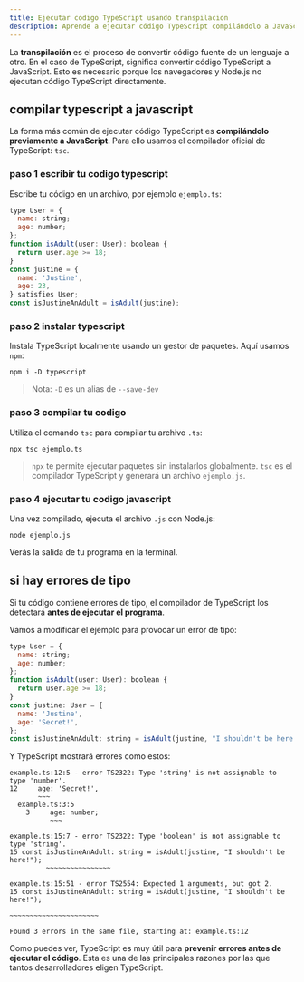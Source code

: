 ```yaml
---
title: Ejecutar codigo TypeScript usando transpilacion
description: Aprende a ejecutar código TypeScript compilándolo a JavaScript usando el compilador oficial tsc. Incluye pasos, ejemplos y manejo de errores de tipo.
---
```


La **transpilación** es el proceso de convertir código fuente de un lenguaje a otro. En el caso de TypeScript, significa convertir código TypeScript a JavaScript. Esto es necesario porque los navegadores y Node.js no ejecutan código TypeScript directamente.

## compilar typescript a javascript

La forma más común de ejecutar código TypeScript es **compilándolo previamente a JavaScript**. Para ello usamos el compilador oficial de TypeScript: `tsc`.

### paso 1 escribir tu codigo typescript

Escribe tu código en un archivo, por ejemplo `ejemplo.ts`:

```go:main.js
type User = {
  name: string;
  age: number;
};
function isAdult(user: User): boolean {
  return user.age >= 18;
}
const justine = {
  name: 'Justine',
  age: 23,
} satisfies User;
const isJustineAnAdult = isAdult(justine);
```

### paso 2 instalar typescript

Instala TypeScript localmente usando un gestor de paquetes. Aquí usamos `npm`:

```go:bash
npm i -D typescript
```

> Nota: `-D` es un alias de `--save-dev`

### paso 3 compilar tu codigo

Utiliza el comando `tsc` para compilar tu archivo `.ts`:

```go:bash
npx tsc ejemplo.ts
```

> `npx` te permite ejecutar paquetes sin instalarlos globalmente.
> `tsc` es el compilador TypeScript y generará un archivo `ejemplo.js`.

### paso 4 ejecutar tu codigo javascript

Una vez compilado, ejecuta el archivo `.js` con Node.js:

```go:bash
node ejemplo.js
```

Verás la salida de tu programa en la terminal.

## si hay errores de tipo

Si tu código contiene errores de tipo, el compilador de TypeScript los detectará **antes de ejecutar el programa**.

Vamos a modificar el ejemplo para provocar un error de tipo:

```go:main.js
type User = {
  name: string;
  age: number;
};
function isAdult(user: User): boolean {
  return user.age >= 18;
}
const justine: User = {
  name: 'Justine',
  age: 'Secret!',
};
const isJustineAnAdult: string = isAdult(justine, "I shouldn't be here!");
```

Y TypeScript mostrará errores como estos:

```go:bash
example.ts:12:5 - error TS2322: Type 'string' is not assignable to type 'number'.
12     age: 'Secret!',
       ~~~
  example.ts:3:5
    3     age: number;
          ~~~

example.ts:15:7 - error TS2322: Type 'boolean' is not assignable to type 'string'.
15 const isJustineAnAdult: string = isAdult(justine, "I shouldn't be here!");
         ~~~~~~~~~~~~~~~~

example.ts:15:51 - error TS2554: Expected 1 arguments, but got 2.
15 const isJustineAnAdult: string = isAdult(justine, "I shouldn't be here!");
                                                     ~~~~~~~~~~~~~~~~~~~~~~

Found 3 errors in the same file, starting at: example.ts:12
```

Como puedes ver, TypeScript es muy útil para **prevenir errores antes de ejecutar el código**. Esta es una de las principales razones por las que tantos desarrolladores eligen TypeScript.
